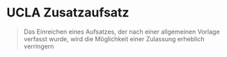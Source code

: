# UCLA Zusatzaufsatz

> Das Einreichen eines Aufsatzes, der nach einer allgemeinen Vorlage verfasst wurde, wird die Möglichkeit einer Zulassung erheblich verringern

